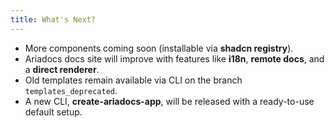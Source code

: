```yaml
---
title: What's Next?
---
```


- More components coming soon (installable via **shadcn registry**).
- Ariadocs docs site will improve with features like **i18n**, **remote docs**, and a **direct renderer**.
- Old templates remain available via CLI on the branch `templates_deprecated`.
- A new CLI, **create-ariadocs-app**, will be released with a ready-to-use default setup.
